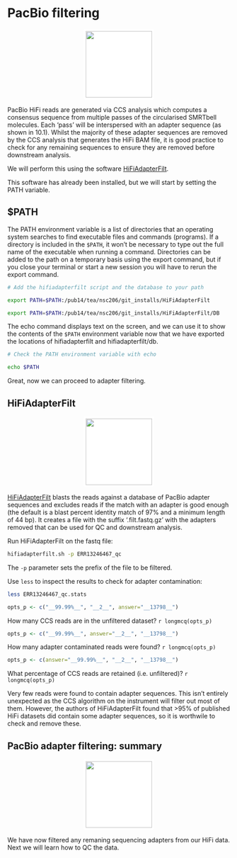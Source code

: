 # PacBio filtering {#pbfiltchap}
<center>
![](figures/quality_filtering.png){style="width:150px; background: white; border-radius:5px; border: white solid 5px"}
</center>

PacBio HiFi reads are generated via CCS analysis which computes a consensus sequence from multiple passes of the circularised SMRTbell molecules. Each 'pass' will be interspersed with an adapter sequence (as shown in 10.1). Whilst the majority of these adapter sequences are removed by the CCS analysis that generates the HiFi BAM file, it is good practice to check for any remaining sequences to ensure they are removed before downstream analysis.

We will perform this using the software [HiFiAdapterFilt](https://bmcgenomics.biomedcentral.com/articles/10.1186/s12864-022-08375-1). 

This software has already been installed, but we will start by setting the PATH variable.

## $PATH

The PATH environment variable is a list of directories that an operating system searches to find executable files and commands (programs). If a directory is included in the `$PATH`, it won’t be necessary to type out the full name of the executable when running a command. Directories can be added to the path on a temporary basis using the export command, but if you close your terminal or start a new session you will have to rerun the export command.

```bash
# Add the hifiadapterfilt script and the database to your path

export PATH=$PATH:/pub14/tea/nsc206/git_installs/HiFiAdapterFilt

export PATH=$PATH:/pub14/tea/nsc206/git_installs/HiFiAdapterFilt/DB
```

The echo command displays text on the screen, and we can use it to show the contents of the `$PATH` environment variable now that we have exported the locations of hifiadapterfilt and hifiadapterfilt/db.

```bash
# Check the PATH environment variable with echo

echo $PATH
```

Great, now we can proceed to adapter filtering.

## HiFiAdapterFilt

<center>
![](figures/enter_key_purple.png){style="width:150px; ; background: white; border-radius:5px; border: white solid 5px"}
</center>

[HiFiAdapterFilt](https://github.com/sheinasim/HiFiAdapterFilt) blasts the reads against a database of PacBio adapter sequences and excludes reads if the match with an adapter is good enough (the default is a blast percent identity match of 97% and a minimum length of 44 bp). It creates a file with the suffix ‘.filt.fastq.gz’ with the adapters removed that can be used for QC and downstream analysis.

Run HiFiAdapterFilt on the fastq file:

```bash
hifiadapterfilt.sh -p ERR13246467_qc
```

The `-p` parameter sets the prefix of the file to be filtered.

Use `less` to inspect the results to check for adapter contamination:

```bash
less ERR13246467_qc.stats
```

```r
opts_p <- c("__99.99%__", "__2__", answer="__13798__")
```
How many CCS reads are in the unfiltered dataset?  `r longmcq(opts_p)`

```r
opts_p <- c("__99.99%__", answer="__2__", "__13798__")
```
How many adapter contaminated reads were found?  `r longmcq(opts_p)`

```r
opts_p <- c(answer="__99.99%__", "__2__", "__13798__")
```
What percentage of CCS reads are retained (i.e. unfiltered)?  `r longmcq(opts_p)`

Very few reads were found to contain adapter sequences. This isn't entirely unexpected as the CCS algorithm on the instrument will filter out most of them. However, the authors of HiFiAdapterFilt found that >95% of published HiFi datasets did contain some adapter sequences, so it is worthwile to check and remove these.

## PacBio adapter filtering: summary
<center>
![](figures/sum_purple.png){style="width:150px; background: white; border-radius:5px; border: white solid 5px"}
</center>

We have now filtered any remaning sequencing adapters from our HiFi data. Next we will learn how to QC the data.

